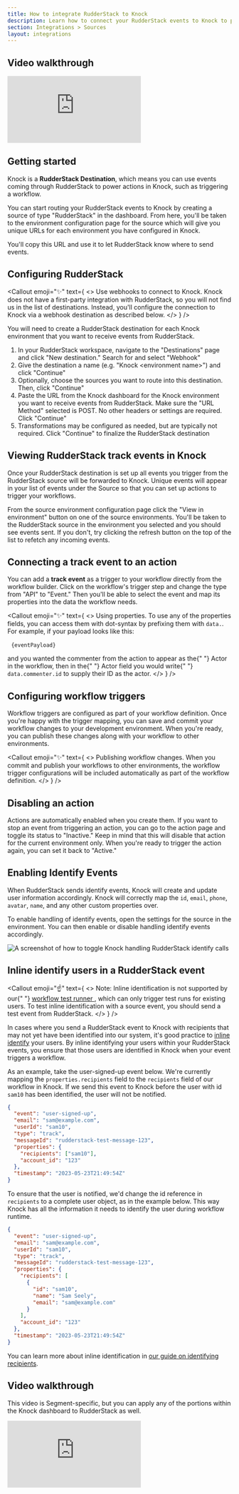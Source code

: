 ```yaml
---
title: How to integrate RudderStack to Knock
description: Learn how to connect your RudderStack events to Knock to power your product notifications.
section: Integrations > Sources
layout: integrations
---
```


## Video walkthrough

<div style={{ position: "relative", paddingBottom: "56.25%", height: 0 }}>
  <iframe
    src="https://www.loom.com/embed/ef62371265bb4725a88b0607cba6da8b"
    frameBorder="0"
    allowFullScreen
    style={{
      position: "absolute",
      top: 0,
      left: 0,
      width: "100%",
      height: "100%",
    }}
  ></iframe>
</div>

## Getting started

Knock is a **RudderStack Destination**, which means you can use events coming through RudderStack to power actions in Knock, such as triggering a workflow.

You can start routing your RudderStack events to Knock by creating a source of type "RudderStack" in the dashboard. From here, you'll be taken to the environment configuration page for the source which will give you unique URLs for each environment you have configured in Knock.

You'll copy this URL and use it to let RudderStack know where to send events.

## Configuring RudderStack

<Callout
  emoji="✨"
  text={
    <>
      <span className="font-bold">Use webhooks to connect to Knock.</span> Knock
      does not have a first-party integration with RudderStack, so you will not
      find us in the list of destinations. Instead, you'll configure the
      connection to Knock via a webhook destination as described below.
    </>
  }
/>

You will need to create a RudderStack destination for each Knock environment that you want to receive events from RudderStack.

1. In your RudderStack workspace, navigate to the "Destinations" page and click "New destination." Search for and select "Webhook"
2. Give the destination a name (e.g. "Knock &lt;environment name&gt;") and click "Continue"
3. Optionally, choose the sources you want to route into this destination. Then, click "Continue"
4. Paste the URL from the Knock dashboard for the Knock environment you want to receive events from RudderStack. Make sure the "URL Method" selected is POST. No other headers or settings are required. Click "Continue"
5. Transformations may be configured as needed, but are typically not required. Click "Continue" to finalize the RudderStack destination

## Viewing RudderStack track events in Knock

Once your RudderStack destination is set up all events you trigger from the RudderStack source will be forwarded to Knock. Unique events will appear in your list of events under the Source so that you can set up actions to trigger your workflows.

From the source environment configuration page click the "View in environment" button on one of the source environments. You'll be taken to the RudderStack source in the environment you selected and you should see events sent. If you don't, try clicking the refresh button on the top of the list to refetch any incoming events.

## Connecting a track event to an action

You can add a **track event** as a trigger to your workflow directly from the workflow builder. Click on the workflow's trigger step and change the type from "API" to "Event." Then you'll be able to select the event and map its properties into the data the workflow needs.

<Callout
  emoji="✨"
  text={
    <>
      <span className="font-bold">Using properties.</span> To use any of the
      properties fields, you can access them with dot-syntax by prefixing them
      with <code>data.</code>. For example, if your payload looks like this:
      <div className="mt-2 mb-2">
        <pre>
          <code>{eventPayload}</code>
        </pre>
      </div>
      and you wanted the commenter from the action to appear as the{" "}
      <span className="font-bold">Actor</span> in the workflow, then in the{" "}
      <span className="font-bold">Actor</span> field you would write{" "}
      <code>data.commenter.id</code> to supply their ID as the actor.
    </>
  }
/>

## Configuring workflow triggers

Workflow triggers are configured as part of your workflow definition. Once you're happy with the trigger mapping, you can save and commit your workflow changes to your development environment. When you're ready, you can publish these changes along with your workflow to other environments.

<Callout
  emoji="✨"
  text={
    <>
      <span className="font-bold">Publishing workflow changes.</span> When you
      commit and publish your workflows to other environments, the workflow
      trigger configurations will be included automatically as part of the
      workflow definition.
    </>
  }
/>

## Disabling an action

Actions are automatically enabled when you create them. If you want to stop an event from triggering an action, you can go to the action page and toggle its status to "Inactive." Keep in mind that this will disable that action for the current environment only. When you're ready to trigger the action again, you can set it back to "Active."

## Enabling Identify Events

When RudderStack sends identify events, Knock will create and update user information accordingly. Knock will correctly map the `id`, `email`, `phone`, `avatar`, `name`, and any other custom properties over.

To enable handling of identify events, open the settings for the source in the environment. You can then enable or disable handling identify events accordingly.

![A screenshot of how to toggle Knock handling RudderStack identify calls](/images/sources/rudderstack-identify.png)

## Inline identify users in a RudderStack event

<Callout
  emoji="☝️"
  text={
    <>
      <span className="font-bold">Note:</span> Inline identification is not
      supported by our{" "}
      <a href="/send-notifications/testing-workflows#the-workflow-test-runner">
        workflow test runner
      </a>
      , which can only trigger test runs for existing users. To test inline identification
      with a source event, you should send a test event from RudderStack.
    </>
  }
/>

In cases where you send a RudderStack event to Knock with recipients that may not yet have been identified into our system, it's good practice to [inline identify](/managing-recipients/identifying-recipients#inline-identifying-recipients) your users. By inline identifying your users within your RudderStack events, you ensure that those users are identified in Knock when your event triggers a workflow.

As an example, take the user-signed-up event below. We're currently mapping the `properties.recipients` field to the `recipients` field of our workflow in Knock. If we send this event to Knock before the user with id `sam10` has been identified, the user will not be notified.

```json title="A RudderStack event without inline identify"
{
  "event": "user-signed-up",
  "email": "sam@example.com",
  "userId": "sam10",
  "type": "track",
  "messageId": "rudderstack-test-message-123",
  "properties": {
    "recipients": ["sam10"],
    "account_id": "123"
  },
  "timestamp": "2023-05-23T21:49:54Z"
}
```

To ensure that the user is notified, we'd change the id reference in `recipients` to a complete user object, as in the example below. This way Knock has all the information it needs to identify the user during workflow runtime.

```json title="A RudderStack event with inline identify"
{
  "event": "user-signed-up",
  "email": "sam@example.com",
  "userId": "sam10",
  "type": "track",
  "messageId": "rudderstack-test-message-123",
  "properties": {
    "recipients": [
      {
        "id": "sam10",
        "name": "Sam Seely",
        "email": "sam@example.com"
      }
    ],
    "account_id": "123"
  },
  "timestamp": "2023-05-23T21:49:54Z"
}
```

You can learn more about inline identification in [our guide on identifying recipients](/managing-recipients/identifying-recipients).

## Video walkthrough

This video is Segment-specific, but you can apply any of the portions within the Knock dashboard to RudderStack as well.

<div style={{ position: "relative", paddingBottom: "56.25%", height: 0 }}>
  <iframe
    src="https://www.youtube.com/embed/Fj8wl6TNbrI?si=D5Wt6etwiahGvKs3"
    frameBorder="0"
    allowFullScreen
    style={{
      position: "absolute",
      top: 0,
      left: 0,
      width: "100%",
      height: "100%",
    }}
  ></iframe>
</div>
